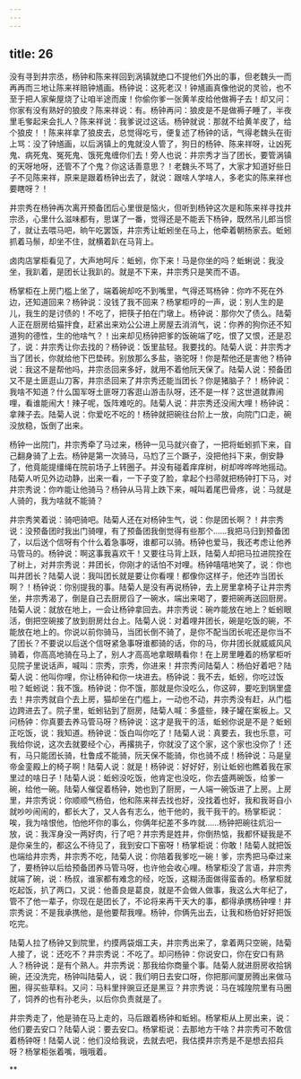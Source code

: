 ```yaml
---
---
---
```

title: 26
---




没有寻到井宗丞，杨钟和陈来祥回到涡镇就绝口不提他们外出的事，但老魏头一而再再而三地让陈来祥赔钟馗画。杨钟说：这死老汉！钟馗画真像他说的灵验，也不至于把人家柴屋烧了让咱半途而废！你偷你爹一张黄羊皮给他做褥子去！却又问：你家有没有熟好的狼皮？陈来祥说：有。杨钟再问：狼皮是不是做褥子睡了，半夜里毛奓起来会扎人？陈来祥说：我爹说过这话。杨钟就说：那就不给黄羊皮了，给个狼皮！！陈来祥拿了狼皮去，总觉得吃亏，便复述了杨钟的话，气得老魏头在街上骂：没了钟馗画，以后涡镇上的鬼就没人管了，狗日的杨钟、陈来祥呀，让凶死鬼、病死鬼、冤死鬼、饿死鬼缠你们去！旁人也说：井宗秀才当了团长，要管涡镇的天呀地呀，还管不了个鬼？你这话善意思？！老魏头不骂了，大家才知道好些日子不见陈来祥，原来是跟着杨钟出去了，就说：跟啥人学啥人，多老实的陈来祥也要瞎呀？！

井宗秀在杨钟再次离开预备团后心里很是恼火，但听到杨钟这次是和陈来祥寻找井宗丞，心里什么滋味都有，思谋了一番，觉得还是不能丢下杨钟，既然吊儿郎当惯了，就让去喂马吧，晌午吃罢饭，井宗秀让蚯蚓坐在马上，他牵着朝杨家去。蚯蚓抓着马鬃，却坐不住，就横着趴在马背上。

卤肉店掌柜看见了，大声地呵斥：蚯蚓，你下来！马是你坐的吗？蚯蜊说：我没坐，我趴着，是团长让我趴的。就是不下来，井宗秀只是笑而不语。

杨掌柜在上房门槛上坐了，端着碗却吃不到嘴里，气得还骂杨钟：你咋不死在外边，还知道回来？杨钟说：没钱了我不回来？杨掌柜哼的一声，说：别人生的是儿，我生的是讨债的！不吃了，把筷子拍在门墩上。杨钟说：那你欠了债么。陆菊人正在厨房给猫拌食，赶紧出来劝公公进上房屋去消消气，说：你养的狗你还不知道狗的德性，生的他啥气？！出来却见杨钟把爹的饭碗端了吃，恨了又恨，还是忍了，说：井宗秀让你去找的？杨钟说：饭里盐轻。我要找的。陆菊人说：井宗秀才当了团长，你就给他下巴垫砖。别放那么多盐，骆驼呀！你是帮他还是害他？杨钟说：我这不是帮他吗，井宗丞回来多好，就用不着他阮天保了。陆菊人说：预备团又不是土匪逛山刀客，井宗丞回来了井宗秀还能当团长？你是猪脑子？！杨钟说：我啥不知道？什么国军呀土匪呀刀客逛山游击队呀，还不是一样？这世道就靠闹哩，看谁能闹大！辣子呢，饭阵难吃的。陆菊人说：井宗秀还没闹大哩！杨钟说：拿辣子去。陆菊人说：你爱吃不吃的！杨钟就把碗往台阶上一放，向院门口走，碗没放稳，饭倒了出来。

杨钟一出院门，井宗秀牵了马过来，杨钟一见马就兴奋了，一把将蚯蚓抓下来，自己翻身骑了上去。杨钟是第一次骑马，马尥了三个蹶子，没把他抖下来，倒安静了，他竟能提缰绳在院前场子上转圈子。并没有碰着痒痒树，树却哗哗哗地摇动。陆菊人听见外边动静，出来一看，一下子变了脸，拿起个扫帚就把杨钟打下马，对井宗秀说：你咋能让他骑马？杨钟从马背上跌下来，喊叫着尾巴骨疼，说：马就是人骑的，我为啥就不能骑？

井宗秀笑着说：骑吧骑吧。陆菊人还在对杨钟生气，说：你是团长啊？！井宗秀说：没预备团时我出门骑哩，有了预备团我倒觉得有些那个……我把马归到预备团了，以后送个信呀有个什么着急事呀，谁都可以骑。杨钟也爱马，我还考虑让他养马管马的。杨钟说：啊这事我喜欢干！又要往马背上跃，陆菊人却把马拉进院拴在了树上，对井宗秀说：井团长，你刚才的话怕不对哩。杨钟嘻嘻地笑了，说：你也叫井团长？陆菊人说：我叫团长就是要让你看哩！都像你这样子，他还咋当团长啊？！杨钟说：你别提我的事。陆菊人是没有再说杨钟，去上房里拿椅子让井宗秀坐，井宗秀渴了，倒是自己去厨房舀了一碗水，端出来喝了，要把碗再送回厨房。陆菊人说：就放在地上，一会让杨钟拿回去。井宗秀说：碗咋能放在地上？蚯蚓眼活，倒把空碗接了放到厨房灶台上。陆菊人说：对着哩井团长，碗是吃饭的碗，不能放在地上的。你说以前你骑马，当团长倒不骑了，是你不配当团长呢还是你当不了团长？不要说以后送个信呀紧急事呀谁都骑的话，你的马，你井团长就威威风风骑着，你高高地骑在马上了，别人才高高地拿眼睛看你！在上房里睡着的杨掌柜听见院子里说话声，喊叫：宗秀，宗秀，你进来！井宗秀问陆菊人：杨伯好着吧？陆菊人说：他叫你哩，你让杨钟和你一块进去。杨钟说：我不去，蚯蚓，你吃过饭啦？蚯蚓说：我不饿。杨钟说：你不饿，那就是你没吃么，你这碎，要吃到锅里盛去！井宗秀就自个去上房，猫却坐在门槛上，一动也不动，井宗秀没有赶，从门槛边跨进去了。院子里，蚯蚓钻到了厨房，陆菊人喊：多盛些，辣子罐在案板上。又问杨钟：你真要去养马管马呀？杨钟说：这才是我干的活，蚯蚓你说是不是？蚯蚓正吃饭，说：我知道。杨钟说：饭白叫你吃了！陆菊人说：真要去，我也乐意，可我给你说，这次去就要经个心，再撂挑子，你就没了这个家，这个家也没你了！还有，马只能团长骑，杜鲁成不能骑，阮天保不能骑，你也骑不成！杨钟说：马是皇帝金銮殿上的椅子啊！陆菊人说：就是！杨钟说：好好好，别让蚯蚓也瞧着我在家里过的啥日子！陆菊人说：蚯蚓没吃饭，他肯定也没吃，你去盛两碗饭，给爹一碗，给他一碗。陆菊人催促着杨钟，她也到了厨房，一人端一碗饭进了上房。上房里，井宗秀说：你顺顺气杨伯，他和陈来祥去找也好，没找着也好，我和我哥自小就吵吵闹闹的，都长大了，又人各有志么，他干他的，我干我干的。杨掌柜说：唉，我为啥恨他，怕他坏你的事么，你俩年纪差不多咋就……杨钟把碗往炕沿一放，说：我浑身没一两好肉，行了吧？井宗秀是姓井，你倒热惦，我都怀疑我是不是你亲生的，都这么不待见了，我到安口下窑呀！杨掌柜说：你敢！陆菊人就把饭也端给井宗秀，井宗秀不吃，陆菊人说：你陪着我爹吃一碗！爹，宗秀把马牵过来了，要杨钟以后给预备团养马管马呀，也许他会收心哩。杨掌柜没了言语，井宗秀就端了碗，说：杨叔，谁家都有难念的经，吃饭，这糊汤面做得蛮香的。杨掌柜就吃起饭，扒了两口，又说：他善良是葛良，就是不会做人做事，我这么大年纪了，管不了他一辈子，你现在是团长了，不论将来再干天大的事，都得承携杨钟哩！井宗秀说：不是我承携他，是他要帮我哩。杨钟，你俩先出去，让我和杨伯好好把饭吃完。

陆菊人拉了杨钟又到院里，约摸两袋烟工夫，井宗秀出来了，拿着两只空碗，陆菊人接了，说：还吃不？井宗秀说：不吃了。却问杨钟：你说安口，你在安口有熟人？杨钟说：是有个熟人。井宗秀说：那我给你商量个事。陆菊人就进厨房收拾锅碗，还没洗完，杨钟叫陆菊人，说：我们明日去安口呀，你把那间厦房腾出来做马圈，得买些草料。又问：马料里拌豌豆还是黑豆？井宗秀说：马在城隍院里有马圈了，饲养的也有孙老头，以后你负责就是了。

井宗秀走了，他是骑在马上走的，马后跟着杨钟和蚯蚓。杨掌柜从上房出来，说：他们要去安口？陆菊人说：要去安口。杨掌柜说：去那地方干啥？井宗秀可不敢信着杨钟呀！陆菊人说：他们没给我说，去就去吧，我估摸井宗秀是不是想去招兵呀？杨掌柜张着嘴，哦哦着。

**